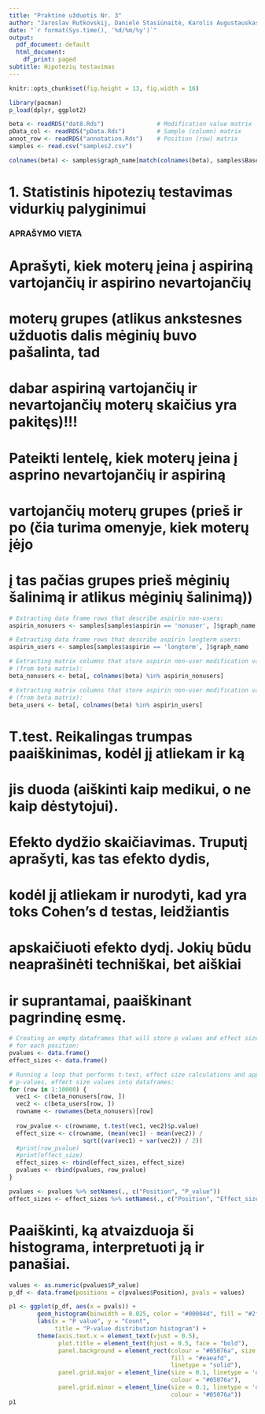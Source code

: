 ```yaml
---
title: "Praktinė užduotis Nr. 3"
author: "Jaroslav Rutkovskij, Danielė Stasiūnaitė, Karolis Augustauskas (JDK)"
date: "`r format(Sys.time(), '%d/%m/%y')`"
output:
  pdf_document: default
  html_document:
    df_print: paged
subtitle: Hipotezių testavimas
---
```


```r
knitr::opts_chunk$set(fig.height = 13, fig.width = 16)
```

```r
library(pacman)
p_load(dplyr, ggplot2)
```

```r
beta <- readRDS("dat8.Rds")               # Modification value matrix
pData_col <- readRDS("pData.Rds")         # Sample (column) matrix
annot_row <- readRDS("annotation.Rds")    # Position (row) matrix
samples <- read.csv("samples2.csv")

colnames(beta) <- samples$graph_name[match(colnames(beta), samples$Basename)]
```

# 1. Statistinis hipotezių testavimas vidurkių palyginimui

### APRAŠYMO VIETA ###
# Aprašyti, kiek moterų įeina į aspiriną vartojančių ir aspirino nevartojančių
# moterų grupes (atlikus ankstesnes užduotis dalis mėginių buvo pašalinta, tad
# dabar aspiriną vartojančių ir nevartojančių moterų skaičius yra pakitęs)!!!

# Pateikti lentelę, kiek moterų įeina į asprino nevartojančių ir aspiriną
# vartojančių moterų grupes (prieš ir po (čia turima omenyje, kiek moterų įėjo
# į tas pačias grupes prieš mėginių šalinimą ir atlikus mėginių šalinimą))

```r
# Extracting data frame rows that describe aspirin non-users:
aspirin_nonusers <- samples[samples$aspirin == 'nonuser', ]$graph_name

# Extracting data frame rows that describe aspirin longterm users:
aspirin_users <- samples[samples$aspirin == 'longterm', ]$graph_name

# Extracting matrix columns that store aspirin non-user modification values
# (from beta matrix):
beta_nonusers <- beta[, colnames(beta) %in% aspirin_nonusers]

# Extracting matrix columns that store aspirin non-user modification values
# (from beta matrix):
beta_users <- beta[, colnames(beta) %in% aspirin_users]
```

# T.test. Reikalingas trumpas paaiškinimas, kodėl jį atliekam ir ką
# jis duoda (aiškinti kaip medikui, o ne kaip dėstytojui).

# Efekto dydžio skaičiavimas. Truputį aprašyti, kas tas efekto dydis,
# kodėl jį atliekam ir nurodyti, kad yra toks Cohen's d testas, leidžiantis
# apskaičiuoti efekto dydį. Jokių būdu neaprašinėti techniškai, bet aiškiai
# ir suprantamai, paaiškinant pagrindinę esmę.

```r
# Creating an empty dataframes that will store p values and effect sizes
# for each position:
pvalues <- data.frame()
effect_sizes <- data.frame()

# Running a loop that performs t-test, effect size calculations and appends
# p-values, effect size values into dataframes:
for (row in 1:10000) {
  vec1 <- c(beta_nonusers[row, ])
  vec2 <- c(beta_users[row, ])
  rowname <- rownames(beta_nonusers)[row]
  
  row_pvalue <- c(rowname, t.test(vec1, vec2)$p.value)
  effect_size <- c(rowname, (mean(vec1) - mean(vec2)) /
                     sqrt((var(vec1) + var(vec2)) / 2))
  #print(row_pvalue)
  #print(effect_size)
  effect_sizes <- rbind(effect_sizes, effect_size)
  pvalues <- rbind(pvalues, row_pvalue)
}

pvalues <- pvalues %>% setNames(., c("Position", "P_value"))
effect_sizes <- effect_sizes %>% setNames(., c("Position", "Effect_size"))
```

# Paaiškinti, ką atvaizduoja ši histograma, interpretuoti ją ir panašiai.

```r
values <- as.numeric(pvalues$P_value)
p_df <- data.frame(positions = c(pvalues$Position), pvals = values)

p1 <- ggplot(p_df, aes(x = pvals)) + 
        geom_histogram(binwidth = 0.025, color = "#00004d", fill = "#2f4581") +
        labs(x = "P value", y = "Count",
             title = "P-value distribution histogram") +
        theme(axis.text.x = element_text(vjust = 0.5),
              plot.title = element_text(hjust = 0.5, face = "bold"),
              panel.background = element_rect(colour = "#05076a", size = 0.5,
                                              fill = "#eaeafd",
                                              linetype = "solid"),
              panel.grid.major = element_line(size = 0.1, linetype = 'dashed',
                                              colour = "#05076a"), 
              panel.grid.minor = element_line(size = 0.1, linetype = 'dashed',
                                              colour = "#05076a"))
p1
```
